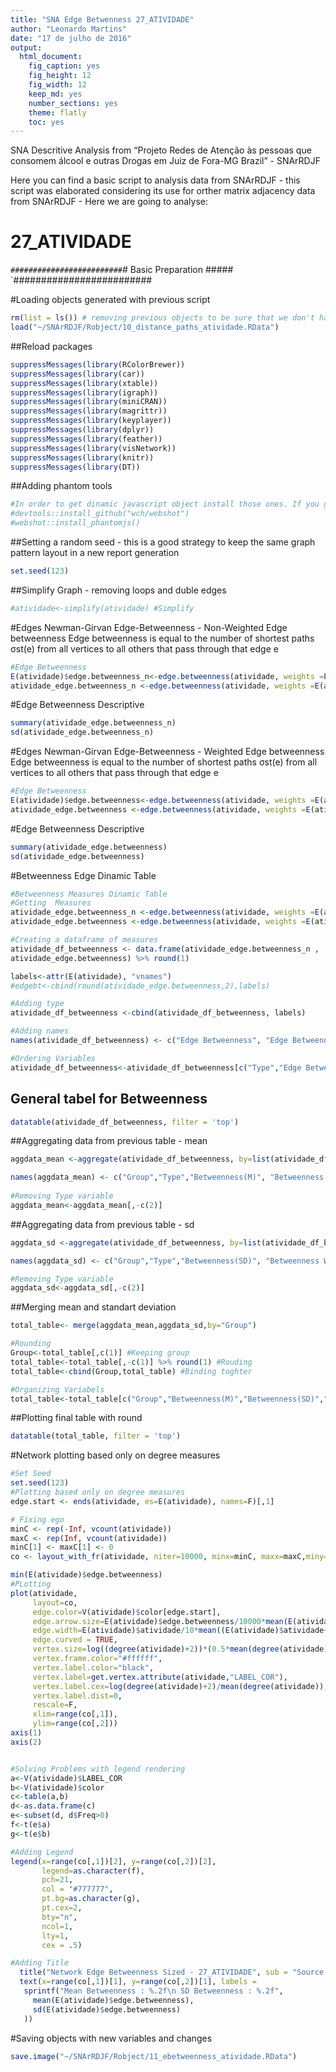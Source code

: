 ```yaml
---
title: "SNA Edge Betwenness 27_ATIVIDADE"
author: "Leonardo Martins"
date: "17 de julho de 2016"
output: 
  html_document: 
    fig_caption: yes
    fig_height: 12
    fig_width: 12
    keep_md: yes
    number_sections: yes
    theme: flatly
    toc: yes
---
```

SNA Descritive Analysis from "Projeto Redes de Atenção às pessoas que consomem álcool e outras Drogas em Juiz de Fora-MG   Brazil"  - SNArRDJF

Here you can find a basic script to analysis data from SNArRDJF - this script was elaborated considering its use for orther matrix adjacency data from SNArRDJF - Here we are going to analyse:

# 27_ATIVIDADE

`#########################
`# Basic Preparation #####
`#########################

#Loading objects generated with previous script 
```r
rm(list = ls()) # removing previous objects to be sure that we don't have objects conflicts name
load("~/SNArRDJF/Robject/10_distance_paths_atividade.RData")
```
##Reload packages
```r
suppressMessages(library(RColorBrewer))
suppressMessages(library(car))
suppressMessages(library(xtable))
suppressMessages(library(igraph))
suppressMessages(library(miniCRAN))
suppressMessages(library(magrittr))
suppressMessages(library(keyplayer))
suppressMessages(library(dplyr))
suppressMessages(library(feather))
suppressMessages(library(visNetwork))
suppressMessages(library(knitr))
suppressMessages(library(DT))
```
##Adding phantom tools
```r
#In order to get dinamic javascript object install those ones. If you get problems installing go to Stackoverflow.com and type your error to discover what to do. In some cases the libraries need to be intalled in outside R libs.
#devtools::install_github("wch/webshot")
#webshot::install_phantomjs()
```
##Setting a random seed - this is a good strategy to keep the same graph pattern layout in a new report generation
```r
set.seed(123)
```

##Simplify Graph - removing loops and duble edges 
```r
#atividade<-simplify(atividade) #Simplify
```

#Edges Newman-Girvan Edge-Betweenness - Non-Weighted
Edge betweenness Edge betweenness is equal to the number of shortest paths σst(e) from all vertices to all others that pass through that edge e
```r
#Edge Betweenness
E(atividade)$edge.betweenness_n<-edge.betweenness(atividade, weights =E(atividade)$equalone)
atividade_edge.betweenness_n <-edge.betweenness(atividade, weights =E(atividade)$equalone)
```
#Edge Betweenness Descriptive
```r
summary(atividade_edge.betweenness_n)
sd(atividade_edge.betweenness_n)
```

#Edges Newman-Girvan Edge-Betweenness - Weighted
Edge betweenness Edge betweenness is equal to the number of shortest paths σst(e) from all vertices to all others that pass through that edge e
```r
#Edge Betweenness
E(atividade)$edge.betweenness<-edge.betweenness(atividade, weights =E(atividade)$atividade)
atividade_edge.betweenness <-edge.betweenness(atividade, weights =E(atividade)$atividade)
```
#Edge Betweenness Descriptive
```r
summary(atividade_edge.betweenness)
sd(atividade_edge.betweenness)
```

#Betweenness Edge Dinamic Table
```r
#Betweenness Measures Dinamic Table
#Getting  Measures
atividade_edge.betweenness_n <-edge.betweenness(atividade, weights =E(atividade)$equalone)
atividade_edge.betweenness <-edge.betweenness(atividade, weights =E(atividade)$atividade)

#Creating a dataframe of measures
atividade_df_betweenness <- data.frame(atividade_edge.betweenness_n ,
atividade_edge.betweenness) %>% round(1)

labels<-attr(E(atividade), "vnames")
#edgebt<-cbind(round(atividade_edge.betweenness,2),labels)

#Adding type
atividade_df_betweenness <-cbind(atividade_df_betweenness, labels)

#Adding names
names(atividade_df_betweenness) <- c("Edge Betweenness", "Edge Betweenness Weighted", "Type")

#Ordering Variables
atividade_df_betweenness<-atividade_df_betweenness[c("Type","Edge Betweenness", "Edge Betweenness Weighted")]
```
## General tabel for Betweenness
```r
datatable(atividade_df_betweenness, filter = 'top')
```
##Aggregating data from previous table - mean
```r
aggdata_mean <-aggregate(atividade_df_betweenness, by=list(atividade_df_betweenness$Type), FUN=mean, na.rm=TRUE)

names(aggdata_mean) <- c("Group","Type","Betweenness(M)", "Betweenness Weighted(M)")
  
#Removing Type variable
aggdata_mean<-aggdata_mean[,-c(2)]
```
##Aggregating data from previous table - sd
```r
aggdata_sd <-aggregate(atividade_df_betweenness, by=list(atividade_df_betweenness$Type), FUN=sd, na.rm=TRUE) 

names(aggdata_sd) <- c("Group","Type","Betweenness(SD)", "Betweenness Weighted(SD)")

#Removing Type variable
aggdata_sd<-aggdata_sd[,-c(2)]
```
##Merging mean and standart deviation
```r
total_table<- merge(aggdata_mean,aggdata_sd,by="Group")

#Rounding
Group<-total_table[,c(1)] #Keeping group
total_table<-total_table[,-c(1)] %>% round(1) #Rouding
total_table<-cbind(Group,total_table) #Binding toghter

#Organizing Variabels
total_table<-total_table[c("Group","Betweenness(M)","Betweenness(SD)","Betweenness Weighted(M)", "Betweenness Weighted(SD)")]
```
##Plotting final table with round
```r
datatable(total_table, filter = 'top')
```

#Network plotting based only on degree measures 
```r
#Set Seed
set.seed(123)
#Plotting based only on degree measures 
edge.start <- ends(atividade, es=E(atividade), names=F)[,1]

# Fixing ego
minC <- rep(-Inf, vcount(atividade))
maxC <- rep(Inf, vcount(atividade))
minC[1] <- maxC[1] <- 0
co <- layout_with_fr(atividade, niter=10000, minx=minC, maxx=maxC,miny=minC, maxy=maxC, weights =E(atividade)$edge.betweenness)

min(E(atividade)$edge.betweenness)
#PLotting
plot(atividade, 
     layout=co,
     edge.color=V(atividade)$color[edge.start],
     edge.arrow.size=E(atividade)$edge.betweenness/10000*mean(E(atividade)$edge.betweenness+1),
     edge.width=E(atividade)$atividade/10*mean((E(atividade)$atividade+1)),
     edge.curved = TRUE,
     vertex.size=log((degree(atividade)+2))*(0.5*mean(degree(atividade))),
     vertex.frame.color="#ffffff",
     vertex.label.color="black",
     vertex.label=get.vertex.attribute(atividade,"LABEL_COR"),
     vertex.label.cex=log(degree(atividade)+2)/mean(degree(atividade)),
     vertex.label.dist=0,
     rescale=F,
     xlim=range(co[,1]), 
     ylim=range(co[,2]))
axis(1)
axis(2)


#Solving Problems with legend rendering 
a<-V(atividade)$LABEL_COR
b<-V(atividade)$color
c<-table(a,b)
d<-as.data.frame(c)
e<-subset(d, d$Freq>0)
f<-t(e$a)
g<-t(e$b)

#Adding Legend
legend(x=range(co[,1])[2], y=range(co[,2])[2],
       legend=as.character(f),
       pch=21,
       col = "#777777", 
       pt.bg=as.character(g),
       pt.cex=2,
       bty="n", 
       ncol=1,
       lty=1,
       cex = .5)

#Adding Title
  title("Network Edge Betweenness Sized - 27_ATIVIDADE", sub = "Source: from authors ", cex = .5)
  text(x=range(co[,1])[1], y=range(co[,2])[1], labels = 
   sprintf("Mean Betweenness : %.2f\n SD Betweenness : %.2f",
     mean(E(atividade)$edge.betweenness), 
     sd(E(atividade)$edge.betweenness)
   ))
```


#Saving objects with new variables and changes
```r
save.image("~/SNArRDJF/Robject/11_ebetweenness_atividade.RData") 
```

